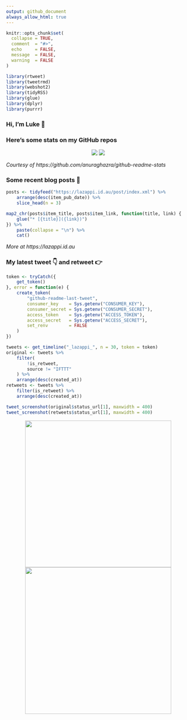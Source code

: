```yaml
---
output: github_document
always_allow_html: true
---
```


<!-- README.md is generated from README.Rmd. Please edit that file -->

```r
knitr::opts_chunk$set(
  collapse = TRUE,
  comment  = "#>",
  echo     = FALSE,
  message  = FALSE,
  warning  = FALSE
)

library(rtweet)
library(tweetrmd)
library(webshot2)
library(tidyRSS)
library(glue)
library(dplyr)
library(purrr)
```

### Hi, I'm Luke 👋

<!--
**lazappi/lazappi** is a ✨ _special_ ✨ repository because its `README.md` (this file) appears on your GitHub profile.

Here are some ideas to get you started:

- 🔭 I’m currently working on ...
- 🌱 I’m currently learning ...
- 👯 I’m looking to collaborate on ...
- 🤔 I’m looking for help with ...
- 💬 Ask me about ...
- 📫 How to reach me: ...
- 😄 Pronouns: ...
- ⚡ Fun fact: ...
-->

### Here's some stats on my GitHub repos

<p align="center">
    <img src="https://github-readme-stats.vercel.app/api?username=lazappi&count_private=true&show_icons=true&theme=buefy&hide_title=True">
    <img src="https://github-readme-stats.vercel.app/api/top-langs/?username=lazappi&hide=html&theme=buefy&layout=compact">
</p>

*Courtesy of https://github.com/anuraghazra/github-readme-stats*

### Some recent blog posts 📝

```r
posts <- tidyfeed("https://lazappi.id.au/post/index.xml") %>%
    arrange(desc(item_pub_date)) %>%
    slice_head(n = 3)

map2_chr(posts$item_title, posts$item_link, function(title, link) {
    glue("* [{title}]({link})")
}) %>%
    paste(collapse = "\n") %>%
    cat()
```

*More at https://lazappi.id.au*

### My latest tweet 👇 and retweet 👉

```r
token <- tryCatch({
    get_token()
}, error = function(e) {
    create_token(
        "github-readme-last-tweet",
        consumer_key    = Sys.getenv("CONSUMER_KEY"),
        consumer_secret = Sys.getenv("CONSUMER_SECRET"),
        access_token    = Sys.getenv("ACCESS_TOKEN"),
        access_secret   = Sys.getenv("ACCESS_SECRET"),
        set_renv        = FALSE
    )
})

tweets <- get_timeline("_lazappi_", n = 30, token = token)
original <- tweets %>%
    filter(
        !is_retweet,
        source != "IFTTT"
    ) %>%
    arrange(desc(created_at))
retweets <- tweets %>%
    filter(is_retweet) %>%
    arrange(desc(created_at))

tweet_screenshot(original$status_url[1], maxwidth = 400)
tweet_screenshot(retweets$status_url[1], maxwidth = 400)
```

<p align="center">
  <a href="`r original$status_url[1]`">
    <img src="https://github.com/lazappi/lazappi/raw/master/README_files/figure-gfm/tweets-1.png" width="400">
  </a>
  <a href="`r retweets$status_url[1]`">
    <img src="https://github.com/lazappi/lazappi/raw/master/README_files/figure-gfm/tweets-2.png" width="400">
  </a>
</p>
